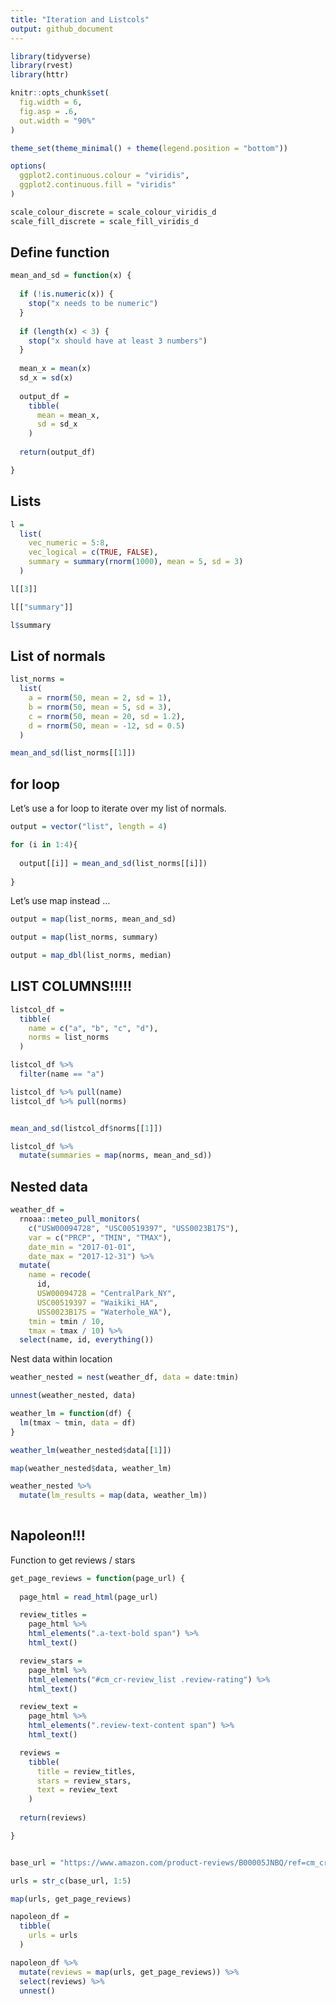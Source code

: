 ```yaml
---
title: "Iteration and Listcols"
output: github_document
---
```


```r
library(tidyverse)
library(rvest)
library(httr)

knitr::opts_chunk$set(
  fig.width = 6,
  fig.asp = .6,
  out.width = "90%"
)

theme_set(theme_minimal() + theme(legend.position = "bottom"))

options(
  ggplot2.continuous.colour = "viridis",
  ggplot2.continuous.fill = "viridis"
)

scale_colour_discrete = scale_colour_viridis_d
scale_fill_discrete = scale_fill_viridis_d
```


## Define function

```r
mean_and_sd = function(x) {
  
  if (!is.numeric(x)) {
    stop("x needs to be numeric")
  }
  
  if (length(x) < 3) {
    stop("x should have at least 3 numbers")
  }
  
  mean_x = mean(x)
  sd_x = sd(x)
  
  output_df =
    tibble(
      mean = mean_x,
      sd = sd_x
    )
  
  return(output_df)

}
```

## Lists

```r
l =
  list(
    vec_numeric = 5:8,
    vec_logical = c(TRUE, FALSE),
    summary = summary(rnorm(1000), mean = 5, sd = 3)
  )

l[[3]]

l[["summary"]]

l$summary
```


## List of normals

```r
list_norms =
  list(
    a = rnorm(50, mean = 2, sd = 1),
    b = rnorm(50, mean = 5, sd = 3),
    c = rnorm(50, mean = 20, sd = 1.2),
    d = rnorm(50, mean = -12, sd = 0.5)
  )

mean_and_sd(list_norms[[1]])
```


## for loop

Let's use a for loop to iterate over my list of normals.

```r
output = vector("list", length = 4)

for (i in 1:4){
  
  output[[i]] = mean_and_sd(list_norms[[i]])
  
}

```

Let's use map instead ...

```r
output = map(list_norms, mean_and_sd)

output = map(list_norms, summary)

output = map_dbl(list_norms, median)
```


## LIST COLUMNS!!!!!

```r
listcol_df =
  tibble(
    name = c("a", "b", "c", "d"),
    norms = list_norms
  )

listcol_df %>%
  filter(name == "a")

listcol_df %>% pull(name)
listcol_df %>% pull(norms)


mean_and_sd(listcol_df$norms[[1]])

listcol_df %>%
  mutate(summaries = map(norms, mean_and_sd))
```


## Nested data

```r
weather_df = 
  rnoaa::meteo_pull_monitors(
    c("USW00094728", "USC00519397", "USS0023B17S"),
    var = c("PRCP", "TMIN", "TMAX"), 
    date_min = "2017-01-01",
    date_max = "2017-12-31") %>%
  mutate(
    name = recode(
      id, 
      USW00094728 = "CentralPark_NY", 
      USC00519397 = "Waikiki_HA",
      USS0023B17S = "Waterhole_WA"),
    tmin = tmin / 10,
    tmax = tmax / 10) %>%
  select(name, id, everything())
```


Nest data within location

```r
weather_nested = nest(weather_df, data = date:tmin)

unnest(weather_nested, data)

weather_lm = function(df) {
  lm(tmax ~ tmin, data = df)
}

weather_lm(weather_nested$data[[1]])

map(weather_nested$data, weather_lm)

weather_nested %>%
  mutate(lm_results = map(data, weather_lm))
  


```


## Napoleon!!!

Function to get reviews / stars

```r
get_page_reviews = function(page_url) {
  
  page_html = read_html(page_url)

  review_titles = 
    page_html %>%
    html_elements(".a-text-bold span") %>%
    html_text()

  review_stars = 
    page_html %>%
    html_elements("#cm_cr-review_list .review-rating") %>%
    html_text()

  review_text = 
    page_html %>%
    html_elements(".review-text-content span") %>%
    html_text()

  reviews = 
    tibble(
      title = review_titles,
      stars = review_stars,
      text = review_text
    )
  
  return(reviews)

}


base_url = "https://www.amazon.com/product-reviews/B00005JNBQ/ref=cm_cr_arp_d_viewopt_rvwer?ie=UTF8&reviewerType=avp_only_reviews&sortBy=recent&pageNumber="

urls = str_c(base_url, 1:5)

map(urls, get_page_reviews)

napoleon_df =
  tibble(
    urls = urls
  )

napoleon_df %>%
  mutate(reviews = map(urls, get_page_reviews)) %>%
  select(reviews) %>%
  unnest()
```



